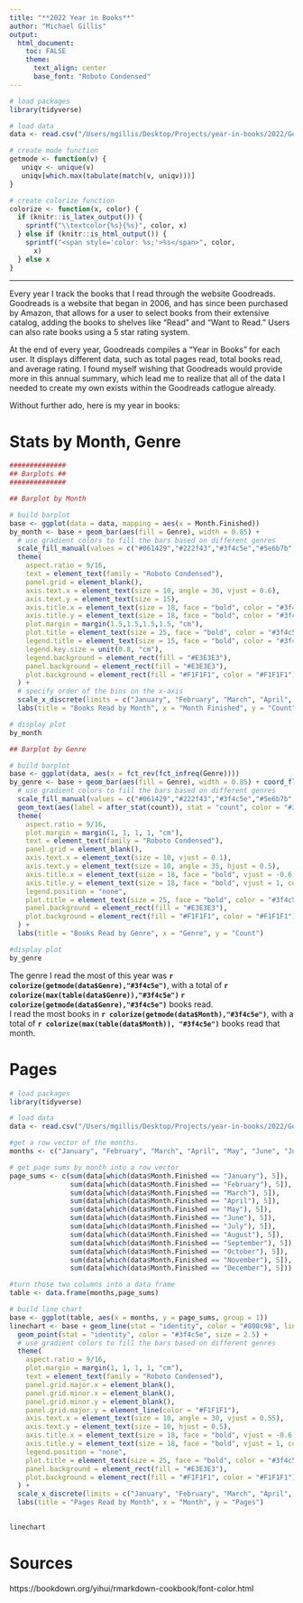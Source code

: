 ```yaml
---
title: "**2022 Year in Books**"
author: "Michael Gillis"
output:
  html_document:
    toc: FALSE
    theme:
      text_align: center
      base_font: "Roboto Condensed"
---
```


<style type="text/css">

h1.title {
  font-size: 75px;
  color: #3f4c5e;
  text-align: center;
}
h4.author {
  font-size: 30px;
  color: #3f4c5e;
  text-align: center;
}
</style>

```r

# load packages
library(tidyverse)

# load data
data <- read.csv("/Users/mgillis/Desktop/Projects/year-in-books/2022/Goodreads 2022.csv")

# create mode function
getmode <- function(v) {
   uniqv <- unique(v)
   uniqv[which.max(tabulate(match(v, uniqv)))]
}

# create colorize function
colorize <- function(x, color) {
  if (knitr::is_latex_output()) {
    sprintf("\\textcolor{%s}{%s}", color, x)
  } else if (knitr::is_html_output()) {
    sprintf("<span style='color: %s;'>%s</span>", color,
      x)
  } else x
}

```

---
Every year I track the books that I read through the website Goodreads. Goodreads is a website that began in 2006, and has since been purchased by Amazon, that allows for a user to select books from their extensive catalog, adding the books to shelves like "Read" and "Want to Read." Users can also rate books using a 5 star rating system.

At the end of every year, Goodreads compiles a "Year in Books" for each user. It displays different data, such as total pages read, total books read, and average rating. I found myself wishing that Goodreads would provide more in this annual summary, which lead me to realize that all of the data I needed to create my own exists within the Goodreads catlogue already.

Without further ado, here is my year in books:

# **Stats by Month, Genre**

```r

##############
## Barplots ##
##############

## Barplot by Month

# build barplot
base <- ggplot(data = data, mapping = aes(x = Month.Finished))
by_month <- base + geom_bar(aes(fill = Genre), width = 0.85) +
  # use gradient colors to fill the bars based on different genres
  scale_fill_manual(values = c("#061429","#222f43","#3f4c5e","#5e6b7b","#808c98","#a3aeb7","#c9d1d7","#f0f5f8")) +
  theme(
    aspect.ratio = 9/16,
    text = element_text(family = "Roboto Condensed"),
    panel.grid = element_blank(),
    axis.text.x = element_text(size = 10, angle = 30, vjust = 0.6),
    axis.text.y = element_text(size = 15),
    axis.title.x = element_text(size = 18, face = "bold", color = "#3f4c5e", vjust = -2),
    axis.title.y = element_text(size = 18, face = "bold", color = "#3f4c5e", vjust = 5),
    plot.margin = margin(1.5,1.5,1.5,1.5, "cm"),
    plot.title = element_text(size = 25, face = "bold", color = "#3f4c5e"),
    legend.title = element_text(size = 15, face = "bold", color = "#3f4c5e"),
    legend.key.size = unit(0.8, "cm"),
    legend.background = element_rect(fill = "#E3E3E3"),
    panel.background = element_rect(fill = "#E3E3E3"),
    plot.background = element_rect(fill = "#F1F1F1", color = "#F1F1F1")
  ) +
  # specify order of the bins on the x-axis
  scale_x_discrete(limits = c("January", "February", "March", "April", "May", "June", "July", "August", "September", "October", "November", "December")) +
  labs(title = "Books Read by Month", x = "Month Finished", y = "Count")

# display plot
by_month

## Barplot by Genre

# build barplot
base <- ggplot(data, aes(x = fct_rev(fct_infreq(Genre))))
by_genre <- base + geom_bar(aes(fill = Genre), width = 0.85) + coord_flip() +
  # use gradient colors to fill the bars based on different genres
  scale_fill_manual(values = c("#061429","#222f43","#3f4c5e","#5e6b7b","#808c98","#a3aeb7","#c9d1d7","#f0f5f8")) +
  geom_text(aes(label = after_stat(count)), stat = "count", color = "#3f4c5e", hjust = -0.3, fontface = "bold", family = "Roboto Condensed") +
  theme(
    aspect.ratio = 9/16,
    plot.margin = margin(1, 1, 1, 1, "cm"),
    text = element_text(family = "Roboto Condensed"),
    panel.grid = element_blank(),
    axis.text.x = element_text(size = 10, vjust = 0.1),
    axis.text.y = element_text(size = 10, angle = 35, hjust = 0.5),
    axis.title.x = element_text(size = 18, face = "bold", vjust = -0.6, color = "#3f4c5e"),
    axis.title.y = element_text(size = 18, face = "bold", vjust = 1, color = "#3f4c5e"),
    legend.position = "none",
    plot.title = element_text(size = 25, face = "bold", color = "#3f4c5e"),
    panel.background = element_rect(fill = "#E3E3E3"),
    plot.background = element_rect(fill = "#F1F1F1", color = "#F1F1F1")
  ) +
  labs(title = "Books Read by Genre", x = "Genre", y = "Count")

#display plot
by_genre
```

The genre I read the most of this year was **`r colorize(getmode(data$Genre),"#3f4c5e")`**, with a total of **`r colorize(max(table(data$Genre)),"#3f4c5e")` `r colorize(getmode(data$Genre),"#3f4c5e")`** books read.\
I read the most books in **`r colorize(getmode(data$Month),"#3f4c5e")`**, with a total of **`r colorize(max(table(data$Month)), "#3f4c5e")`** books read that month.

# **Pages**
```r
# load packages
library(tidyverse)

# load data
data <- read.csv("/Users/mgillis/Desktop/Projects/year-in-books/2022/Goodreads 2022.csv")

#get a row vector of the months.
months <- c("January", "February", "March", "April", "May", "June", "July", "August", "September", "October", "November", "December")

# get page sums by month into a row vector
page_sums <- c(sum(data[which(data$Month.Finished == "January"), 5]),
               sum(data[which(data$Month.Finished == "February"), 5]),
               sum(data[which(data$Month.Finished == "March"), 5]),
               sum(data[which(data$Month.Finished == "April"), 5]),
               sum(data[which(data$Month.Finished == "May"), 5]),
               sum(data[which(data$Month.Finished == "June"), 5]),
               sum(data[which(data$Month.Finished == "July"), 5]),
               sum(data[which(data$Month.Finished == "August"), 5]),
               sum(data[which(data$Month.Finished == "September"), 5]),
               sum(data[which(data$Month.Finished == "October"), 5]),
               sum(data[which(data$Month.Finished == "November"), 5]),
               sum(data[which(data$Month.Finished == "December"), 5]))

#turn those two columns into a data frame
table <- data.frame(months,page_sums)

# build line chart
base <- ggplot(table, aes(x = months, y = page_sums, group = 1))
linechart <- base + geom_line(stat = "identity", color = "#808c98", linewidth = 1.25) +
  geom_point(stat = "identity", color = "#3f4c5e", size = 2.5) +
  # use gradient colors to fill the bars based on different genres
  theme(
    aspect.ratio = 9/16,
    plot.margin = margin(1, 1, 1, 1, "cm"),
    text = element_text(family = "Roboto Condensed"),
    panel.grid.major.x = element_blank(),
    panel.grid.minor.x = element_blank(),
    panel.grid.minor.y = element_blank(),
    panel.grid.major.y = element_line(color = "#F1F1F1"),
    axis.text.x = element_text(size = 10, angle = 30, vjust = 0.55),
    axis.text.y = element_text(size = 10, hjust = 0.5),
    axis.title.x = element_text(size = 18, face = "bold", vjust = -0.6, color = "#3f4c5e"),
    axis.title.y = element_text(size = 18, face = "bold", vjust = 1, color = "#3f4c5e"),
    legend.position = "none",
    plot.title = element_text(size = 25, face = "bold", color = "#3f4c5e"),
    panel.background = element_rect(fill = "#E3E3E3"),
    plot.background = element_rect(fill = "#F1F1F1", color = "#F1F1F1")
  ) +
  scale_x_discrete(limits = c("January", "February", "March", "April", "May", "June", "July", "August", "September", "October", "November", "December")) +
  labs(title = "Pages Read by Month", x = "Month", y = "Pages")

  
linechart
```


# **Sources**

https://bookdown.org/yihui/rmarkdown-cookbook/font-color.html
